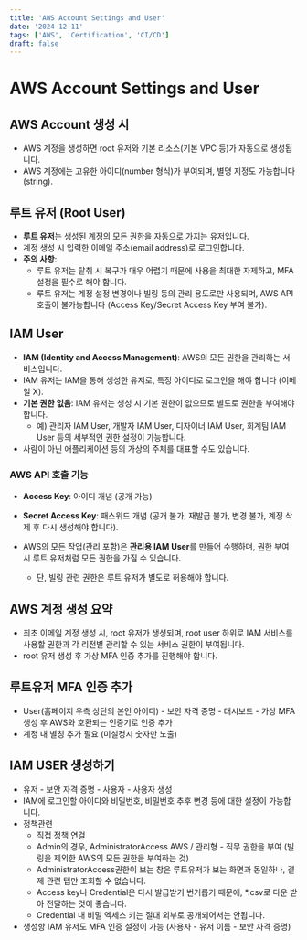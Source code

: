 ```yaml
---
title: 'AWS Account Settings and User'
date: '2024-12-11'
tags: ['AWS', 'Certification', 'CI/CD']
draft: false
---
```

# AWS Account Settings and User

## AWS Account 생성 시

- AWS 계정을 생성하면 root 유저와 기본 리소스(기본 VPC 등)가 자동으로 생성됩니다.
- AWS 계정에는 고유한 아이디(number 형식)가 부여되며, 별명 지정도 가능합니다 (string).

## 루트 유저 (Root User)

- **루트 유저**는 생성된 계정의 모든 권한을 자동으로 가지는 유저입니다.
- 계정 생성 시 입력한 이메일 주소(email address)로 로그인합니다.
- **주의 사항**:
  - 루트 유저는 탈취 시 복구가 매우 어렵기 때문에 사용을 최대한 자제하고, MFA 설정을 필수로 해야 합니다.
  - 루트 유저는 계정 설정 변경이나 빌링 등의 관리 용도로만 사용되며, AWS API 호출이 불가능합니다 (Access Key/Secret Access Key 부여 불가).

## IAM User

- **IAM (Identity and Access Management)**: AWS의 모든 권한을 관리하는 서비스입니다.
- IAM 유저는 IAM을 통해 생성한 유저로, 특정 아이디로 로그인을 해야 합니다 (이메일 X).
- **기본 권한 없음**: IAM 유저는 생성 시 기본 권한이 없으므로 별도로 권한을 부여해야 합니다.
  - 예) 관리자 IAM User, 개발자 IAM User, 디자이너 IAM User, 회계팀 IAM User 등의 세부적인 권한 설정이 가능합니다.
- 사람이 아닌 애플리케이션 등의 가상의 주체를 대표할 수도 있습니다.

### AWS API 호출 기능

- **Access Key**: 아이디 개념 (공개 가능)
- **Secret Access Key**: 패스워드 개념 (공개 불가, 재발급 불가, 변경 불가, 계정 삭제 후 다시 생성해야 합니다).

- AWS의 모든 작업(관리 포함)은 **관리용 IAM User**를 만들어 수행하며, 권한 부여 시 루트 유저처럼 모든 권한을 가질 수 있습니다.
  - 단, 빌링 관련 권한은 루트 유저가 별도로 허용해야 합니다.

## AWS 계정 생성 요약

- 최초 이메일 계정 생성 시, root 유저가 생성되며, root user 하위로 IAM 서비스를 사용할 권한과 각 리전별 관리할 수 있는 서비스 권한이 부여됩니다.
- root 유저 생성 후 가상 MFA 인증 추가를 진행해야 합니다.

## 루트유저 MFA 인증 추가
- User(홈페이지 우측 상단의 본인 아이디) - 보안 자격 증명 - 대시보드 - 가상 MFA 생성 후 AWS와 호환되는 인증기로 인증 추가
- 계정 내 별칭 추가 필요 (미설정시 숫자만 노출)

## IAM USER 생성하기

- 유저 - 보안 자격 증명 - 사용자 - 사용자 생성
- IAM에 로그인할 아이디와 비밀번호, 비밀번호 추후 변경 등에 대한 설정이 가능합니다.
- 정책관련
  - 직접 정책 연걸
  - Admin의 경우, AdministratorAccess AWS / 관리형 - 직무 권한을 부여 (빌링을 제외한 AWS의 모든 권한을 부여하는 것)
  - AdministratorAccess권한이 보는 창은 루트유저가 보는 화면과 동일하나, 결제 관련 탭만 조회할 수 없습니다.
  - Access key나 Credential은 다시 발급받기 번거롭기 때문에, *.csv로 다운 받아 전달하는 것이 좋습니다.
  - Credential 내 비밀 엑세스 키는 절대 외부로 공개되어서는 안됩니다.
- 생성항 IAM 유저도 MFA 인증 설정이 가능 (사용자 - 유저 이름 - 보안 자격 증명)
